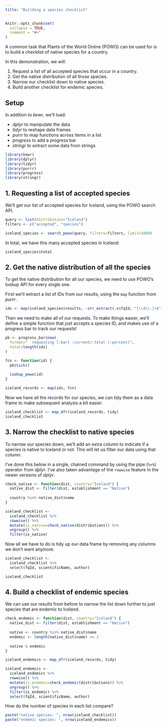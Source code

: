 ```yaml
---
title: "Building a species checklist"
---
```


```r
knitr::opts_chunk$set(
  collapse = TRUE,
  comment = "#>"
)
```

A common task that Plants of the World Online (POWO) can be used for is to build a checklist of native species for a country.

In this demonstration, we will:

1. Request a list of all accepted species that occur in a country.
2. Get the native distribution of all those species.
3. Narrow our checklist down to native species.
4. Build another checklist for endemic species.

## Setup 

In addition to *kewr*, we'll load:

* *dplyr* to manipulate the data
* *tidyr* to reshape data frames
* *purrr* to map functions across items in a list
* *progress* to add a progress bar
* *stringr* to extract some data from strings

```r
library(kewr)
library(dplyr)
library(tidyr)
library(purrr)
library(progress)
library(stringr)
```

## 1. Requesting a list of accepted species

We'll get our list of accepted species for Iceland, using the POWO search API.

```r
query <- list(distribution="Iceland")
filters <- c("accepted", "species")

iceland_species <- search_powo(query, filters=filters, limit=1000)
```

In total, we have this many accepted species in Iceland:

```r
iceland_species$total
```

## 2. Get the native distribution of all the species

To get the native distribution for all our species, we need to use POWO's lookup API for every single one.

First we'll extract a list of IDs from our results, using the `map` function from *purrr*.

```r
ids <- map(iceland_species$results, ~str_extract(.x$fqId, "[\\d\\-]+$"))
```

Then we need to make all of our requests. To make things easier, we'll define a simple function that just accepts a species ID, and makes use of a progress bar to track our requests!

```r
pb <- progress_bar$new(
  format="  requesting [:bar] :current/:total (:percent)",
  total=length(ids)
)

fcn <- function(id) {
  pb$tick()
  
  lookup_powo(id)
}

iceland_records <- map(ids, fcn)
```

Now we have all the records for our species, we can tidy them as a data frame to make subsequent analysis a bit easier.

```r
iceland_checklist <- map_dfr(iceland_records, tidy)
iceland_checklist
```

## 3. Narrow the checklist to native species

To narrow our species down, we'll add an extra column to indicate if a species is native to Iceland or not. This will let us filter our data using that column.

I've done this below in a single, chained command by using the pipe (`%>%`) operator from *dplyr*. I've also taken advantage of the `rowwise` feature in the newer versions of *dplyr*.

```r
check_native <- function(dist, country="Iceland") {
  native_dist <- filter(dist, establishment == "Native")
  
  country %in% native_dist$name
}

iceland_checklist <-
  iceland_checklist %>%
  rowwise() %>%
  mutate(is_native=check_native(distributions)) %>%
  ungroup() %>%
  filter(is_native)
```

Now all we have to do is tidy up our data frame by removing any columns we don't want anymore.

```r
iceland_checklist <-
  iceland_checklist %>%
  select(fqId, scientificName, author)

iceland_checklist
```

## 4. Build a checklist of endemic species

We can use our results from before to narrow the list down further to just species that are endemic to Iceland.

```r
check_endemic <- function(dist, country="Iceland") {
  native_dist <- filter(dist, establishment == "Native")
  
  native <- country %in% native_dist$name
  endemic <- length(native_dist$name) == 1
  
  native & endemic
}

iceland_endemics <- map_dfr(iceland_records, tidy)

iceland_endemics <-
  iceland_endemics %>%
  rowwise() %>%
  mutate(is_endemic=check_endemic(distributions)) %>%
  ungroup() %>%
  filter(is_endemic) %>%
  select(fqId, scientificName, author)
```

How do the number of species in each list compare?

```r
paste("native species: ", nrow(iceland_checklist))
paste("endemic species: ", nrow(iceland_endemics))
```
